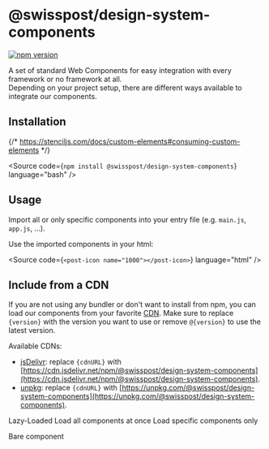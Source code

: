 
<Meta of={GettingStartedStories} />

# @swisspost/design-system-components

[![npm version](https://badge.fury.io/js/@swisspost%2Fdesign-system-components.svg)](https://badge.fury.io/js/@swisspost%2Fdesign-system-components)

A set of standard Web Components for easy integration with every framework or no framework at all.<br/>
Depending on your project setup, there are different ways available to integrate our components.

## Installation

{/* https://stenciljs.com/docs/custom-elements#consuming-custom-elements */}

<Source code={`npm install @swisspost/design-system-components`} language="bash" />

## Usage

Import all or only specific components into your entry file (e.g. `main.js`, `app.js`, ...).

<Source
  code={SampleJsAll}
  language="javascript"
/>

<Source
  code={SampleJsSpecific}
  language="javascript"
/>

Use the imported components in your html:

<Source
  code={`<post-icon name="1000"></post-icon>`}
  language="html"
/>

## Include from a CDN

If you are not using any bundler or don't want to install from npm, you can load our components from your favorite [CDN](https://en.wikipedia.org/wiki/Content_delivery_network).
Make sure to replace `{version}` with the version you want to use or remove `@{version}` to use the latest version.

Available CDNs:

- [jsDelivr](https://www.jsdelivr.com/): replace `{cdnURL}` with [https://cdn.jsdelivr.net/npm/@swisspost/design-system-components](https://cdn.jsdelivr.net/npm/@swisspost/design-system-components).
- [unpkg](https://unpkg.com/): replace `{cdnURL}` with [https://unpkg.com/@swisspost/design-system-components](https://unpkg.com/@swisspost/design-system-components).

<PostTabs>
  <PostTabHeader panel="lazy-loaded">Lazy-Loaded</PostTabHeader>
  <PostTabPanel name="lazy-loaded">
    Load all components at once
    <Source code={SampleCdnLazyLoadedAll} language="html" />
    Load specific components only
    <Source code={SampleCdnLazyLoadedSpecific} language="html" />
  </PostTabPanel>

  <PostTabHeader panel="bare-component">Bare component</PostTabHeader>
  <PostTabPanel name="bare-component">
    <Source code={SampleCdnBareComponent} language="html" />
  </PostTabPanel>
</PostTabs>
